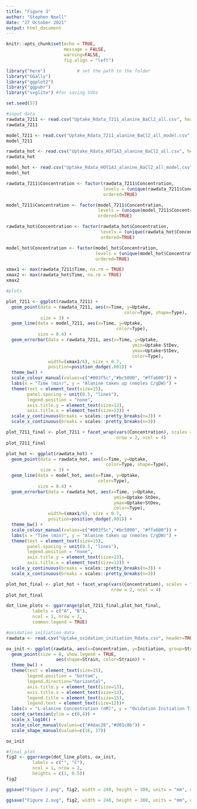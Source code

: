 ---
title: "Figure 3"
author: "Stephen Noell"
date: "27 October 2021"
output: html_document
---

```{r setup, include=FALSE}
knitr::opts_chunk$set(echo = TRUE,
                      message = FALSE, 
                      warning=FALSE,
                      fig.align = "left")

```

```{r}
library("here")            # set the path to the folder 
library("GGally")
library("ggplot2")
library("ggpubr")
library("svglite") #for saving SVGs

set.seed(57)

```

```{r}
#input data
rawdata_7211 <- read.csv("Uptake_Rdata_7211_alanine_BaCl2_all.csv", header=TRUE)
rawdata_7211

model_7211 <- read.csv("Uptake_Rdata_7211_alanine_BaCl2_all_model.csv", header=TRUE)
model_7211

rawdata_hot <- read.csv("Uptake_Rdata_HOT1A3_alanine_BaCl2_all.csv", header=TRUE)
rawdata_hot

model_hot <- read.csv("Uptake_Rdata_HOT1A3_alanine_BaCl2_all_model.csv", header=TRUE)
model_hot

```

```{r}

rawdata_7211$Concentration <- factor(rawdata_7211$Concentration, 
                                     levels = (unique(rawdata_7211$Concentration)),
                                     ordered=TRUE)

model_7211$Concentration <- factor(model_7211$Concentration, 
                                   levels = (unique(model_7211$Concentration)), 
                                   ordered=TRUE)

rawdata_hot$Concentration <- factor(rawdata_hot$Concentration, 
                                    levels = (unique(rawdata_hot$Concentration)), 
                                    ordered=TRUE)

model_hot$Concentration <- factor(model_hot$Concentration, 
                                  levels = (unique(model_hot$Concentration)), 
                                  ordered=TRUE)

xmax1 <- max(rawdata_7211$Time, na.rm = TRUE)
xmax2 <- max(rawdata_hot$Time, na.rm = TRUE)
xmax2
```

```{r}
#plots

plot_7211 <- ggplot(rawdata_7211) +
  geom_point(data = rawdata_7211, aes(x=Time, y=Uptake, 
                                             color=Type, shape=Type),
             size = 3) +
  geom_line(data = model_7211, aes(x=Time, y=Uptake,
                                          color=Type),
            size = 0.4) +
  geom_errorbar(data = rawdata_7211, aes(x=Time, y=Uptake,
                                                ymin=Uptake-StDev, 
                                                ymax=Uptake+StDev,
                                                color=Type), 
                width=(xmax1/6), size = 0.7,
                position=position_dodge(.001)) +
  theme_bw() + 
  scale_colour_manual(values=c("#003f5c","#bc5090", "#ffa600")) +
  labs(x = "Time (min)", y = "Alanine taken up (nmoles C/gDW)") +
  theme(text = element_text(size=15), 
        panel.spacing = unit(0.5, "lines"), 
        legend.position = "none",
        axis.title.y = element_text(size=13),
        axis.title.x = element_text(size=13)) +
  scale_y_continuous(breaks = scales::pretty_breaks(n=3)) +
  scale_x_continuous(breaks = scales::pretty_breaks(n=3))

plot_7211_final <- plot_7211 + facet_wrap(vars(Concentration), scales = "free",
                                          nrow = 2, ncol = 4)
plot_7211_final

plot_hot <- ggplot(rawdata_hot) +
  geom_point(data = rawdata_hot, aes(x=Time, y=Uptake, 
                                      color=Type, shape=Type),
             size = 3) +
  geom_line(data = model_hot, aes(x=Time, y=Uptake,
                                   color=Type),
            size = 0.4) +
  geom_errorbar(data = rawdata_hot, aes(x=Time, y=Uptake,
                                         ymin=Uptake-StDev, 
                                         ymax=Uptake+StDev,
                                         color=Type), 
                width=(xmax1/6), size = 0.7,
                position=position_dodge(.001)) +
  theme_bw() + 
  scale_colour_manual(values=c("#003f5c","#bc5090", "#ffa600")) +
  labs(x = "Time (min)", y = "Alanine taken up (nmoles C/gDW)") +
  theme(text = element_text(size=15), 
        panel.spacing = unit(0.5, "lines"), 
        legend.position = "none",
        axis.title.y = element_text(size=13),
        axis.title.x = element_text(size=13)) +
  scale_y_continuous(breaks = scales::pretty_breaks(n=3)) +
  scale_x_continuous(breaks = scales::pretty_breaks(n=3))

plot_hot_final <- plot_hot + facet_wrap(vars(Concentration), scales = "free",
                                        nrow = 2, ncol = 4)
plot_hot_final

dot_line_plots <- ggarrange(plot_7211_final,plot_hot_final,
          labels = c("A", "B"),
          ncol = 1, nrow = 2,
          common.legend = TRUE)

```

```{r}
#oxidation initiation data
rawdata <- read.csv("Uptake_oxidation_initiation_Rdata.csv", header=TRUE)

ox_init <- ggplot(rawdata, aes(x=Concentration, y=Initiation, group=Strain)) + 
  geom_point(size = 8, show.legend = TRUE,
                   aes(shape=Strain, color=Strain)) +
  theme_bw() + 
  theme(text = element_text(size=15), 
        legend.position = "bottom", 
        legend.direction="horizontal",
        axis.title.y = element_text(size=13),
        axis.title.x = element_text(size=13),
        legend.title = element_text(size=15),
        legend.text = element_text(size=12))+
  labs(x = "L-alanine Concentration (nM)", y = "Oxidation Initiation Time (min)") +
  coord_cartesian(ylim = c(0,4)) +
  scale_x_log10() +
  scale_color_manual(values=c("#4dac26","#d01c8b")) +
  scale_shape_manual(values=c(16, 17))

ox_init

```

```{r}
#final plot
fig2 <- ggarrange(dot_line_plots, ox_init,
          labels = c("", "C"),
          ncol = 1, nrow = 2,
          heights = c(1, 0.5))
fig2

ggsave("Figure 2.png", fig2, width = 240, height = 300, units = "mm", dpi = 300)

ggsave("Figure 2.svg", fig2, width = 240, height = 300, units = "mm", dpi = 300)
```